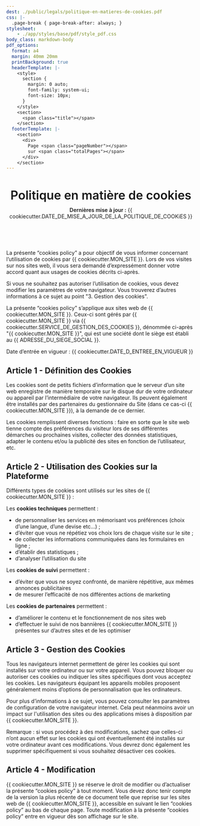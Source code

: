 ```yaml
---
dest: ./public/legals/politique-en-matieres-de-cookies.pdf
css: |-
  .page-break { page-break-after: always; }
stylesheet:
    - ./app/styles/base/pdf/style_pdf.css
body_class: markdown-body
pdf_options:
  format: a4
  margin: 40mm 20mm
  printBackground: true
  headerTemplate: |-
    <style>
      section {
        margin: 0 auto;
        font-family: system-ui;
        font-size: 10px;
      }
    </style>
    <section>
      <span class="title"></span>
    </section>
  footerTemplate: |-
    <section>
      <div>
        Page <span class="pageNumber"></span>
        sur <span class="totalPages"></span>
      </div>
    </section>
---
```


<h1 style="text-align:center; font-size:2rem; font-weight:600">Politique en matière de cookies</h1>
<p style="text-align:center; margin-top:-10px; margin-bottom:5rem"><span style="font-weight:600">Dernières mise à jour :</span> {{ cookiecutter.DATE_DE_MISE_A_JOUR_DE_LA_POLITIQUE_DE_COOKiES }}</p>

La présente “cookies policy” a pour objectif de vous informer concernant l’utilisation de cookies par {{ cookiecutter.MON_SITE }}. Lors de vos visites sur nos sites web, il vous sera demandé d’expressément donner votre accord quant aux usages de cookies décrits ci-après.

Si vous ne souhaitez pas autoriser l’utilisation de cookies, vous devez modifier les paramètres de votre navigateur. Vous trouverez d’autres informations à ce sujet au point "3. Gestion des cookies".

La présente “cookies policy” s’applique aux sites web de {{ cookiecutter.MON_SITE }}. Ceux-ci sont gérés par {{ cookiecutter.MON_SITE }} via {{ cookiecutter.SERVICE_DE_GESTION_DES_COOKIES }}, dénommée ci-après "{{ cookiecutter.MON_SITE }}", qui est une société dont le siège est établi au {{ ADRESSE_DU_SIEGE_SOCIAL }}.

Date d’entrée en vigueur : {{ cookiecutter.DATE_D_ENTREE_EN_VIGUEUR }}


## Article 1 - Définition des Cookies

Les cookies sont de petits fichiers d’information que le serveur d’un site web enregistre de manière temporaire sur le disque dur de votre ordinateur ou appareil par l’intermédiaire de votre navigateur. Ils peuvent également être installés par des partenaires du gestionnaire du Site (dans ce cas-ci {{ cookiecutter.MON_SITE }}), à la demande de ce dernier.

Les cookies remplissent diverses fonctions : faire en sorte que le site web tienne compte des préférences du visiteur lors de ses différentes démarches ou prochaines visites, collecter des données statistiques, adapter le contenu et/ou la publicité des sites en fonction de l’utilisateur, etc.


## Article 2 - Utilisation des Cookies sur la Plateforme

Différents types de cookies sont utilisés sur les sites de {{ cookiecutter.MON_SITE }} :

Les **cookies techniques** permettent :

- de personnaliser les services en mémorisant vos préférences (choix d’une langue, d’une devise etc…) ;
- d’éviter que vous ne répétiez vos choix lors de chaque visite sur le site ;
- de collecter les informations communiquées dans les formulaires en ligne ;
- d’établir des statistiques ;
- d’analyser l’utilisation du site

Les **cookies de suivi** permettent :

- d’éviter que vous ne soyez confronté, de manière répétitive, aux mêmes annonces publicitaires
- de mesurer l’efficacité de nos différentes actions de marketing

Les **cookies de partenaires** permettent :

- d’améliorer le contenu et le fonctionnement de nos sites web
- d’effectuer le suivi de nos bannières {{ cookiecutter.MON_SITE }} présentes sur d’autres sites et de les optimiser


## Article 3 - Gestion des Cookies

Tous les navigateurs internet permettent de gérer les cookies qui sont installés sur votre ordinateur ou sur votre appareil. Vous pouvez bloquer ou autoriser ces cookies ou indiquer les sites spécifiques dont vous acceptez les cookies. Les navigateurs équipant les appareils mobiles proposent généralement moins d’options de personnalisation que les ordinateurs.

Pour plus d’informations à ce sujet, vous pouvez consulter les paramètres de configuration de votre navigateur internet. Cela peut néanmoins avoir un impact sur l'utilisation des sites ou des applications mises à disposition par {{ cookiecutter.MON_SITE }}.

Remarque : si vous procédez à des modifications, sachez que celles-ci n’ont aucun effet sur les cookies qui ont éventuellement été installés sur votre ordinateur avant ces modifications. Vous devrez donc également les supprimer spécifiquement si vous souhaitez désactiver ces cookies.

## Article 4 - Modification

{{ cookiecutter.MON_SITE }} se réserve le droit de modifier ou d’actualiser la présente “cookies policy” à tout moment. Vous devez donc tenir compte de la version la plus récente de ce document telle que reprise sur les sites web de {{ cookiecutter.MON_SITE }}, accessible en suivant le lien “cookies policy” au bas de chaque page. Toute modification à la présente “cookies policy” entre en vigueur dès son affichage sur le site.